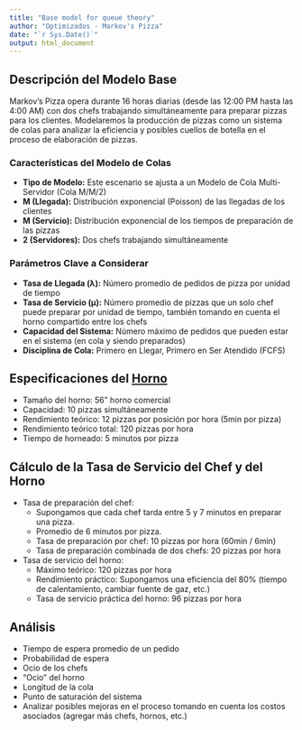```yaml
---
title: "Base model for queue theory"
author: "Optimizados - Markov's Pizza" 
date: "`r Sys.Date()`"
output: html_document
---
```


## Descripción del Modelo Base

Markov's Pizza opera durante 16 horas diarias (desde las 12:00 PM hasta las 4:00 AM) con dos chefs trabajando simultáneamente para preparar pizzas para los clientes.
Modelaremos la producción de pizzas como un sistema de colas para analizar la eficiencia y posibles cuellos de botella en el proceso de elaboración de pizzas.

### Características del Modelo de Colas

* **Tipo de Modelo:** Este escenario se ajusta a un Modelo de Cola Multi-Servidor (Cola M/M/2)
* **M (Llegada):** Distribución exponencial (Poisson) de las llegadas de los clientes
* **M (Servicio):** Distribución exponencial de los tiempos de preparación de las pizzas
* **2 (Servidores):** Dos chefs trabajando simultáneamente

### Parámetros Clave a Considerar

* **Tasa de Llegada (λ):** Número promedio de pedidos de pizza por unidad de tiempo
* **Tasa de Servicio (μ):** Número promedio de pizzas que un solo chef puede preparar por unidad de tiempo, también tomando en cuenta el horno compartido entre los chefs
* **Capacidad del Sistema:** Número máximo de pedidos que pueden estar en el sistema (en cola y siendo preparados)
* **Disciplina de Cola:** Primero en Llegar, Primero en Ser Atendido (FCFS)

## Especificaciones del [Horno](https://www.fornobravo.com/blog/pizza-oven-size-and-throughput/?srsltid=AfmBOoqfVlB2eAthD4uKjHwTodRZLnPDwe0G9wiqSP5PmHmjBb7xyqpp)

* Tamaño del horno: 56" horno comercial
* Capacidad: 10 pizzas simultáneamente
* Rendimiento teórico: 12 pizzas por posición por hora (5min por pizza)
* Rendimiento teórico total: 120 pizzas por hora
* Tiempo de horneado: 5 minutos por pizza

## Cálculo de la Tasa de Servicio del Chef y del Horno

* Tasa de preparación del chef:
  * Supongamos que cada chef tarda entre 5 y 7 minutos en preparar una pizza.
  * Promedio de 6 minutos por pizza.
  * Tasa de preparación por chef: 10 pizzas por hora (60min / 6min)
  * Tasa de preparación combinada de dos chefs: 20 pizzas por hora
* Tasa de servicio del horno:
  * Máximo teórico: 120 pizzas por hora
  * Rendimiento práctico: Supongamos una eficiencia del 80% (tiempo de calentamiento, cambiar fuente de gaz, etc.)
  * Tasa de servicio práctica del horno: 96 pizzas por hora


## Análisis

* Tiempo de espera promedio de un pedido
* Probabilidad de espera
* Ocio de los chefs
* "Ocio" del horno
* Longitud de la cola
* Punto de saturación del sistema
* Analizar posibles mejoras en el proceso tomando en cuenta los costos asociados (agregar más chefs, hornos, etc.)



```r

```
